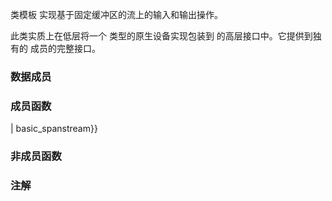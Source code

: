 {{cpp/title|basic_spanstream}}
{{cpp/io/basic_spanstream/navbar}}
{{ddcl|header=spanstream|since=c++23|1=
template&lt;
    class CharT,
    class Traits = std::char_traits&lt;CharT&gt;
&gt; class basic_spanstream
    : public basic_iostream&lt;CharT, Traits&gt;
}}

类模板 {{tt|std::basic_spanstream}} 实现基于固定缓冲区的流上的输入和输出操作。

此类实质上在低层将一个 {{lc|std::basic_spanbuf}} 类型的原生设备实现包装到 {{lc|std::basic_iostream}} 的高层接口中。它提供到独有的 {{lc|std::basic_spanbuf}} 成员的完整接口。

{{inheritance diagram/std-basic_spanstream}}

{{cpp/basic char typedefs|spanstream}}

{{cpp/io/member types}}

===数据成员===
{{dsc begin}}
{{dsc hitem|成员名|定义}}
{{dsc|{{tti|sb}} {{mark|private}}|包装的 {{lc|std::basic_spanbuf}}。&lt;br&gt;{{mark expos mem obj}}}}
{{dsc end}}

===成员函数===
{{dsc begin}}
{{dsc inc | cpp/io/basic_spanstream/dsc constructor | basic_spanstream}}
{{dsc mem vdtor | cpp/io/basic_spanstream | inlinemem=true | 销毁 {{tt|basic_spanstream}} }}
{{dsc inc | cpp/io/basic_spanstream/dsc operator{{=}} | basic_spanstream}}
{{dsc inc | cpp/io/basic_spanstream/dsc swap | basic_spanstream}}
{{dsc inc | cpp/io/basic_spanstream/dsc rdbuf | basic_spanstream}}

{{dsc h2 | 底层缓冲区操作}}
{{dsc inc | cpp/io/basic_spanstream/dsc span | basic_spanstream}}
{{dsc end}}

===非成员函数===
{{dsc begin}}
{{dsc inc | cpp/io/basic_spanstream/dsc swap2 | basic_spanstream}}
{{dsc end}}

{{cpp/io/basic_istream/inherit}}
{{cpp/io/basic_ostream/inherit}}
{{cpp/io/basic_ios/inherit}}
{{cpp/io/ios_base/inherit}}

===注解===
{{feature test macro|__cpp_lib_spanstream|std=C++23|value=202106L|{{lc|std::spanbuf}}, {{ttt|std::spanstream}}}}

{{langlinks|de|en|es|fr|it|ja|pt|ru}}